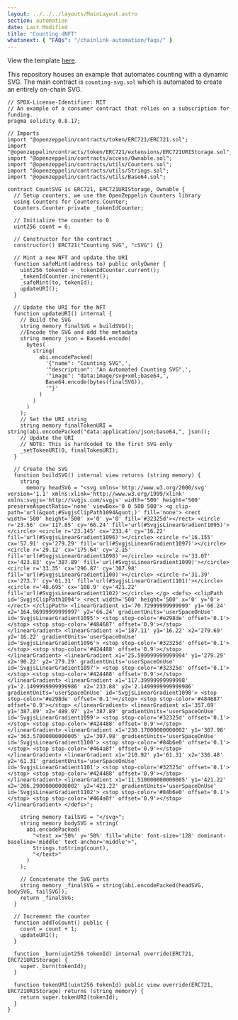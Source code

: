 ```yaml
---
layout: ../../../layouts/MainLayout.astro
section: automation
date: Last Modified
title: "Counting dNFT"
whatsnext: { "FAQs": "/chainlink-automation/faqs/" }
---
```



View the template [here](https://github.com/smartcontractkit/smart-contract-examples/tree/main/counting-svg).

This repository houses an example that automates counting with a dynamic SVG. The main contract is `counting-svg.sol` which is automated to create an entirely on-chain SVG.

```solidity
// SPDX-License-Identifier: MIT
// An example of a consumer contract that relies on a subscription for funding.
pragma solidity 0.8.17;

// Imports
import "@openzeppelin/contracts/token/ERC721/ERC721.sol";
import "@openzeppelin/contracts/token/ERC721/extensions/ERC721URIStorage.sol";
import "@openzeppelin/contracts/access/Ownable.sol";
import "@openzeppelin/contracts/utils/Counters.sol";
import "@openzeppelin/contracts/utils/Strings.sol";
import "@openzeppelin/contracts/utils/Base64.sol";

contract CountSVG is ERC721, ERC721URIStorage, Ownable {
  // Setup counters, we use the OpenZeppelin Counters library
  using Counters for Counters.Counter;
  Counters.Counter private _tokenIdCounter;

  // Initialize the counter to 0
  uint256 count = 0;

  // Constructor for the contract
  constructor() ERC721("Counting SVG", "cSVG") {}

  // Mint a new NFT and update the URI
  function safeMint(address to) public onlyOwner {
    uint256 tokenId = _tokenIdCounter.current();
    _tokenIdCounter.increment();
    _safeMint(to, tokenId);
    updateURI();
  }

  // Update the URI for the NFT
  function updateURI() internal {
    // Build the SVG
    string memory finalSVG = buildSVG();
    //Encode the SVG and add the metadata
    string memory json = Base64.encode(
      bytes(
        string(
          abi.encodePacked(
            '{"name": "Counting SVG",',
            '"description": "An Automated Counting SVG",',
            '"image": "data:image/svg+xml;base64,',
            Base64.encode(bytes(finalSVG)),
            '"}'
          )
        )
      )
    );
    // Set the URI string
    string memory finalTokenURI = string(abi.encodePacked("data:application/json;base64,", json));
    // Update the URI
    // NOTE: This is hardcoded to the first SVG only
    _setTokenURI(0, finalTokenURI);
  }

  // Create the SVG
  function buildSVG() internal view returns (string memory) {
    string
      memory headSVG = "<svg xmlns='http://www.w3.org/2000/svg' version='1.1' xmlns:xlink='http://www.w3.org/1999/xlink' xmlns:svgjs='http://svgjs.com/svgjs' width='500' height='500' preserveAspectRatio='none' viewBox='0 0 500 500'> <g clip-path='url(&quot;#SvgjsClipPath1094&quot;)' fill='none'> <rect width='500' height='500' x='0' y='0' fill='#32325d'></rect> <circle r='23.56' cx='117.85' cy='66.24' fill='url(#SvgjsLinearGradient1095)'></circle> <circle r='23.145' cx='233.4' cy='16.22' fill='url(#SvgjsLinearGradient1096)'></circle> <circle r='16.155' cx='57.91' cy='279.29' fill='url(#SvgjsLinearGradient1097)'></circle> <circle r='29.12' cx='175.64' cy='2.15' fill='url(#SvgjsLinearGradient1098)'></circle> <circle r='33.07' cx='423.83' cy='387.89' fill='url(#SvgjsLinearGradient1099)'></circle> <circle r='33.35' cx='296.87' cy='307.98' fill='url(#SvgjsLinearGradient1100)'></circle> <circle r='31.39' cx='273.7' cy='61.31' fill='url(#SvgjsLinearGradient1101)'></circle> <circle r='48.695' cx='108.9' cy='421.22' fill='url(#SvgjsLinearGradient1102)'></circle> </g> <defs> <clipPath id='SvgjsClipPath1094'> <rect width='500' height='500' x='0' y='0'></rect> </clipPath> <linearGradient x1='70.72999999999999' y1='66.24' x2='164.96999999999997' y2='66.24' gradientUnits='userSpaceOnUse' id='SvgjsLinearGradient1095'> <stop stop-color='#e298de' offset='0.1'></stop> <stop stop-color='#484687' offset='0.9'></stop> </linearGradient> <linearGradient x1='187.11' y1='16.22' x2='279.69' y2='16.22' gradientUnits='userSpaceOnUse' id='SvgjsLinearGradient1096'> <stop stop-color='#32325d' offset='0.1'></stop> <stop stop-color='#424488' offset='0.9'></stop> </linearGradient> <linearGradient x1='25.599999999999994' y1='279.29' x2='90.22' y2='279.29' gradientUnits='userSpaceOnUse' id='SvgjsLinearGradient1097'> <stop stop-color='#32325d' offset='0.1'></stop> <stop stop-color='#424488' offset='0.9'></stop> </linearGradient> <linearGradient x1='117.39999999999998' y1='2.1499999999999986' x2='233.88' y2='2.1499999999999986' gradientUnits='userSpaceOnUse' id='SvgjsLinearGradient1098'> <stop stop-color='#e298de' offset='0.1'></stop> <stop stop-color='#484687' offset='0.9'></stop> </linearGradient> <linearGradient x1='357.69' y1='387.89' x2='489.97' y2='387.89' gradientUnits='userSpaceOnUse' id='SvgjsLinearGradient1099'> <stop stop-color='#32325d' offset='0.1'></stop> <stop stop-color='#424488' offset='0.9'></stop> </linearGradient> <linearGradient x1='230.17000000000002' y1='307.98' x2='363.57000000000005' y2='307.98' gradientUnits='userSpaceOnUse' id='SvgjsLinearGradient1100'> <stop stop-color='#84b6e0' offset='0.1'></stop> <stop stop-color='#464a8f' offset='0.9'></stop> </linearGradient> <linearGradient x1='210.92' y1='61.31' x2='336.48' y2='61.31' gradientUnits='userSpaceOnUse' id='SvgjsLinearGradient1101'> <stop stop-color='#32325d' offset='0.1'></stop> <stop stop-color='#424488' offset='0.9'></stop> </linearGradient> <linearGradient x1='11.510000000000005' y1='421.22' x2='206.29000000000002' y2='421.22' gradientUnits='userSpaceOnUse' id='SvgjsLinearGradient1102'> <stop stop-color='#84b6e0' offset='0.1'></stop> <stop stop-color='#464a8f' offset='0.9'></stop> </linearGradient> </defs>";

    string memory tailSVG = "</svg>";
    string memory bodySVG = string(
      abi.encodePacked(
        "<text x='50%' y='50%' fill='white' font-size='128' dominant-baseline='middle' text-anchor='middle'>",
        Strings.toString(count),
        "</text>"
      )
    );

    // Concatenate the SVG parts
    string memory _finalSVG = string(abi.encodePacked(headSVG, bodySVG, tailSVG));
    return _finalSVG;
  }

  // Increment the counter
  function addToCount() public {
    count = count + 1;
    updateURI();
  }

  function _burn(uint256 tokenId) internal override(ERC721, ERC721URIStorage) {
    super._burn(tokenId);
  }

  function tokenURI(uint256 tokenId) public view override(ERC721, ERC721URIStorage) returns (string memory) {
    return super.tokenURI(tokenId);
  }
}
```
